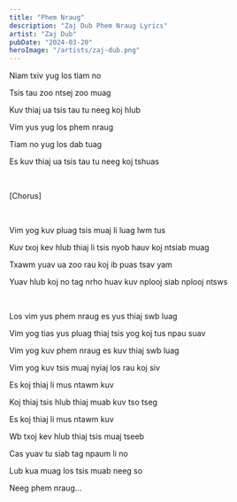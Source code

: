 ```yaml
---
title: "Phem Nraug"
description: "Zaj Dub Phem Nraug Lyrics"
artist: "Zaj Dub"
pubDate: "2024-03-20"
heroImage: "/artists/zaj-dub.png"
---
```


Niam txiv yug los tiam no

Tsis tau zoo ntsej zoo muag

Kuv thiaj ua tsis tau tu neeg koj hlub

Vim yus yug los phem nraug

Tiam no yug los dab tuag

Es kuv thiaj ua tsis tau tu neeg koj tshuas

<br />

[Chorus]

<br />

Vim yog kuv pluag tsis muaj li luag lwm tus

Kuv txoj kev hlub thiaj li tsis nyob hauv koj ntsiab muag

Txawm yuav ua zoo rau koj ib puas tsav yam

Yuav hlub koj no tag nrho huav kuv nplooj siab nplooj ntsws

<br />

Los vim yus phem nraug es yus thiaj swb luag

Vim yog tias yus pluag thiaj tsis yog koj tus npau suav

Vim yog kuv phem nraug es kuv thiaj swb luag

Vim yog kuv tsis muaj nyiaj los rau koj siv

Es koj thiaj li mus ntawm kuv

Koj thiaj tsis hlub thiaj muab kuv tso tseg

Es koj thiaj li mus ntawm kuv

Wb txoj kev hlub thiaj tsis muaj tseeb

Cas yuav tu siab tag npaum li no

Lub kua muag los tsis muab neeg so

Neeg phem nraug...
